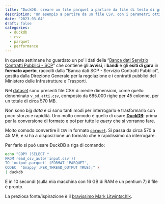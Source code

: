 ```yaml
---
title: "DuckDB: creare un file parquet a partire da file di testo di grandi dimensioni"
description: "Un esempio a partire da un file CSV, con i parametri ottimizzati per buone performance"
date: "2023-03-04"
draft: false
categories:
  - duckdb
  - csv
  - parquet
  - performance
---
```


In queste settimane ho guardato un po' i dati della "[Banca dati Servizio Contratti Pubblici - SCP](https://pnrr.datibenecomune.it/fonti/scp/)" che contiene gli **avvisi**, i **bandi** e gli **esiti di gara** in **formato aperto**, raccolti dalla "Banca dati SCP - Servizio Contratti Pubblici", gestita dalla Direzione Generale per la regolazione e i contratti pubblici del Ministero delle Infrastrutture e Trasporti.

Nel [dataset](https://dati.mit.gov.it/catalog/dataset/scp) sono presenti file CSV di medie dimensioni, come quello denominato `v_od_atti.csv`, composto da 685.000 righe per 45 colonne, per un totale di circa 570 MB.

Non sono _big data_ e ci sono tanti modi per interrogarlo e trasformarlo con poco sforzo e rapidità. Uno molto comodo è quello di usare [**DuckDB**](https://duckdb.org/): prima per la conversione di formato e poi per tutte le _query_ che si vorranno fare.

Molto comodo convertire il `CSV` in formato [`parquet`](https://parquet.apache.org/). Si passa da circa 570 a 45 MB, e si ha a disposizione un formato che è rapidissimo da interrogare.

Per farlo si può usare DuckDB a riga di comando:

```bash
echo "COPY (SELECT *
FROM read_csv_auto('input.csv'))
TO 'output.parquet' (FORMAT 'PARQUET',
CODEC  'Snappy',PER_THREAD_OUTPUT TRUE);" \
| duckdb
```

E in 10 secondi (sulla mia macchina con 16 GB di RAM e un pentium 7) il file è pronto.

La preziosa fonte/ispirazione è il [bravissimo Mark Litwintschik](https://tech.marksblogg.com/duckdb-geospatial-gis.html).
